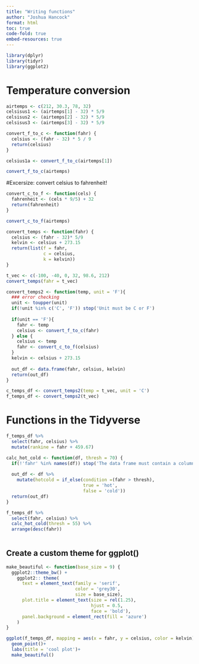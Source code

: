 ```yaml
---
title: "Writing functions"
author: "Joshua Hancock"
format: html
toc: true
code-fold: true
embed-resources: true
---
```


```r
library(dplyr)
library(tidyr)
library(ggplot2)
```

# Temperature conversion
```r
airtemps <- c(212, 30.3, 78, 32)
celsisus1 <- (airtemps[1] - 32) * 5/9
celsisus2 <- (airtemps[2] - 32) * 5/9
celsisus3 <- (airtemps[3] - 32) * 5/9
```

```r
convert_f_to_c <- function(fahr) {
  celsius <- (fahr - 32) * 5 / 9
  return(celsius)
}

celsius1a <- convert_f_to_c(airtemps[1])

convert_f_to_c(airtemps)
```

#Excersize: convert celsius to fahrenheit!
```r
convert_c_to_f <- function(cels) {
  fahrenheit <- (cels * 9/5) + 32
  return(fahrenheit)
}

convert_c_to_f(airtemps)
```

```r
convert_temps <- function(fahr) {
  celsius <- (fahr - 32)* 5/9
  kelvin <- celsius + 273.15
  return(list(f = fahr,
              c = celsius,
              k = kelvin))
}

t_vec <- c(-100, -40, 0, 32, 98.6, 212)
convert_temps(fahr = t_vec)

```

```r
convert_temps2 <- function(temp, unit = 'F'){
  ### error checking 
  unit <- toupper(unit)
  if(!unit %in% c('C', 'F')) stop('Unit must be C or F')
  
  if(unit == 'F'){
    fahr <- temp
    celsius <- convert_f_to_c(fahr)
  } else {
    celsius <- temp
    fahr <- convert_c_to_f(celsius)
  }
  kelvin <- celsius + 273.15
  
  out_df <- data.frame(fahr, celsius, kelvin)
  return(out_df)
}
```


```r
c_temps_df <- convert_temps2(temp = t_vec, unit = 'C')
f_temps_df <- convert_temps2(t_vec)
```

# Functions in the Tidyverse

```r
f_temps_df %>% 
  select(fahr, celsius) %>% 
  mutate(rankine = fahr + 459.67) 
```


```r
calc_hot_cold <- function(df, thresh = 70) {
  if(!'fahr' %in% names(df)) stop('The data frame must contain a column called fahr')
  
  out_df <- df %>% 
    mutate(hotcold = if_else(condition =(fahr > thresh),
                             true = 'hot',
                             false = 'cold'))
  return(out_df)
}

f_temps_df %>% 
  select(fahr, celsius) %>% 
  calc_hot_cold(thresh = 55) %>% 
  arrange(desc(fahr))
  
```

## Create a custom theme for ggplot()

```r
make_beautiful <- function(base_size = 9) {
  ggplot2::theme_bw() +
    ggplot2:: theme(
      text = element_text(family = 'serif',
                          color = 'grey30',
                          size = base_size),
      plot.title = element_text(size = rel(1.25),
                                hjust = 0.5,
                                face = 'bold'),
      panel.background = element_rect(fill = 'azure')
    )
}

ggplot(f_temps_df, mapping = aes(x = fahr, y = celsius, color = kelvin))+
  geom_point()+
  labs(title = 'cool plot')+
  make_beautiful()
```

